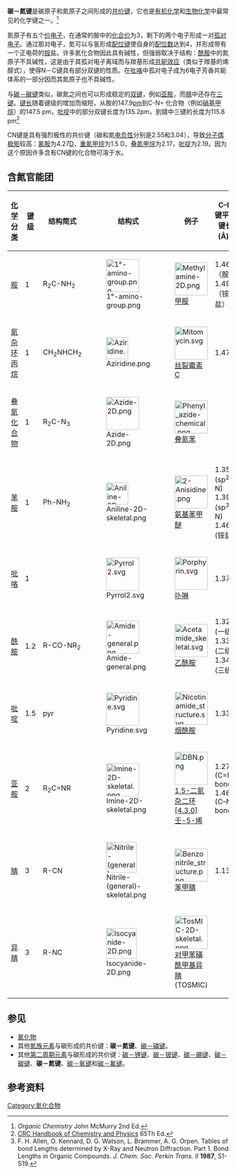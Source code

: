 '''碳－氮键'''是碳原子和氮原子之间形成的[[共价键|共价键]]，它也是[[有机化学|有机化学]]和[[生物化学|生物化学]]中最常见的化学键之一。<ref>''Organic Chemistry'' John McMurry 2nd Ed.</ref>

氮原子有五个[[价电子|价电子]]，在通常的胺中的[[化合价|化合价]]为3，剩下的两个电子形成一对[[孤对电子|孤对电子]]。通过那对电子，氮可以与氢形成[[配位键|配位键]]使自身的[[配位数|配位数]]达到4，并形成带有一个正电荷的[[铵|铵]]盐。许多氮化合物因此具有碱性，但强弱取决于结构：[[酰胺|酰胺]]中的氮原子不具碱性，这是由于其孤对电子离域而与羰基形成[[共轭体系|共轭效应]]（类似于羰基的烯醇式），使得N－C键具有部分双键的性质。在[[吡咯|吡咯]]中孤对电子成为6电子芳香共轭体系的一部分因而其氮原子也不具碱性。

与[[碳－碳键|碳－碳键]]类似，碳氮之间也可以形成稳定的[[双键|双键]]，例如[[亚胺|亚胺]]，而[[腈|腈]]中还存在[[三键|三键]]。[[键长|键长]]随着键级的增加而缩短，从胺的147.9[[皮米|pm]]到C-N= 化合物（例如[[硝基甲烷|硝基甲烷]]）的147.5 pm，[[吡啶|吡啶]]中的部分双键长度为135.2pm，到腈中三键的长度为115.8 pm<ref name=crc>[[CRC_Handbook_of_Chemistry_and_Physics|CRC Handbook of Chemistry and Physics]] 65Th Ed.</ref> 

CN键是具有强烈极性的共价键（碳和氮[[电负性|电负性]]分别是2.55和3.04），导致[[分子偶极矩|分子偶极矩]]较高：[[氰胺|氰胺]]为4.27[[德拜|D]]，[[重氮甲烷|重氮甲烷]]为1.5 D，[[叠氮甲烷|叠氮甲烷]]为2.17，[[吡啶|吡啶]]为2.19。因为这个原因许多含有CN键的化合物可溶于水。

== 含氮官能团 ==

{| class="wikitable" style="background: #ffffff; text-align: center;"
|-
! [[化学分类|化学分类]]
! [[键级|键级]]
! 结构简式
! 结构式
! 例子
! C–N键平均键长(Å)<ref>F. H. Allen, O. Kennard, D. G. Watson, L. Brammer, A. G. Orpen. Tables of bond Lengths determined by X-Ray and Neutron Diffraction. Part 1. Bond Lengths in Organic Compounds. ''J. Chem. Soc. Perkin Trans. II'' '''1987''', S1-S19.</ref>
|-
| [[胺|胺]] || 1
| R<sub>2</sub>C-NH<sub>2</sub>
| [[Image:1°-amino-group.png|75px]]
| [[Image:Methylamine-2D.png|75px]]<br />[[甲胺|甲胺]]<br/>
| 1.469 （胺）<br>1.499 （铵盐）
|-
| [[氮杂环丙烷|氮杂环丙烷]] || 1
| CH<sub>2</sub>NHCH<sub>2</sub>
| [[Image:Aziridine.png|50px]]
| [[Image:Mitomycin.svg|75px]]<br />[[丝裂霉素C|丝裂霉素C]]<br/>
| 1.472
|-
| [[叠氮化合物|叠氮化合物]] || 1
| R<sub>2</sub>C-N<sub>3</sub>
| [[Image:Azide-2D.png|75px]]
| [[Image:Phenyl_azide-chemical.png|75px]]<br />[[叠氮苯|叠氮苯]]<br/>
|
|-
| [[苯胺|苯胺]] || 1
| Ph-NH<sub>2</sub>
| [[Image:Aniline-2D-skeletal.png|50px]]
| [[Image:2-Anisidine.png|75px]]<br />[[氨基苯甲醚|氨基苯甲醚]]<br/>
| 1.355 (sp<sup>2</sup> N) <br> 1.395 (sp<sup>3</sup> N)<br>1.465 (铵盐)
|-
| [[吡咯|吡咯]] || 1
| 
| [[Image:Pyrrol2.svg|75px]]
| [[Image:Porphyrin.svg|75px]]<br />[[卟啉|卟啉]]<br/>
| 1.372
|-
| [[酰胺|酰胺]] || 1.2
| R-CO-NR<sub>2</sub>
| [[Image:Amide-general.png|75px]]
| [[Image:Acetamide_skeletal.svg|75px]]<br />[[乙酰胺|乙酰胺]]<br/>
| 1.325 (一级)<br>1.334 (二级)<br>1.346 (三级)
|-
| [[吡啶|吡啶]] || 1.5
| pyr
| [[Image:Pyridine.svg|75px]]
| [[Image:Nicotinamide_structure.svg|75px]]<br />[[烟酰胺|烟酰胺]]<br/>
| 1.337
|-
| [[亚胺|亚胺]] || 2
| R<sub>2</sub>C=NR<sub></sub>
| [[Image:Imine-2D-skeletal.png|75px]]
| [[Image:DBN.png|75px]]<br />[[1,5-二氮杂二环(4.3.0)壬-5-烯|1,5-二氮杂二环<nowiki>[4.3.0]</nowiki>壬-5-烯]]<br/>
| 1.279 (C=N bond)<br>1.465 (C–N bond)
|-
| [[腈|腈]] || 3
| R-CN
| [[Image:Nitrile-(general)-skeletal.png|70px]]
| [[Image:Benzonitrile_structure.png|75px]]<br />[[苯甲腈|苯甲腈]]<br/>
| 1.136
|-
| [[异腈|异腈]] || 3
| R-NC
| [[Image:Isocyanide-2D.png|70px]]
| [[Image:TosMIC-2D-skeletal.png|75px]]<br />[[对甲苯磺酰甲基异腈|对甲苯磺酰甲基异腈]](TOSMIC)<br/>
|
|}
<!-- other functional groups that might be added to the table: oximes, lactams, diazonium salts, azo compounds, carbamates, ureas, guanidinium -->

== 参见 ==
* [[氰化物|氰化物]]
* 其他[[氮族元素|氮族元素]]与碳形成的共价键：'''碳－氮键'''、[[碳－磷键|碳－磷键]]。
* 其他[[第二周期元素|第二周期元素]]与碳形成的共价键：[[碳－锂键|碳－锂键]]、[[碳－铍键|碳－铍键]]、[[碳－硼键|碳－硼键]]、[[碳－碳键|碳－碳键]]、'''碳－氮键'''、[[碳－氧键|碳－氧键]]和[[碳－氟键|碳－氟键]]。

{{ChemicalBondsToCarbon}}

== 参考资料 ==
{{reflist}}

[[Category:氮化合物|Category:氮化合物]]